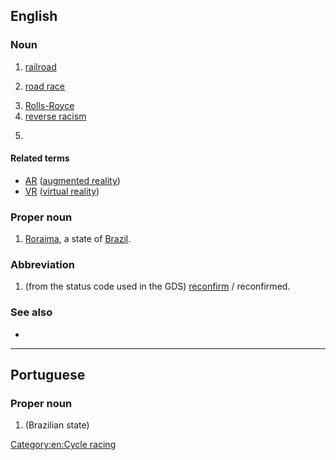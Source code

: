 {{also|rr|R-R|R&R|R.R.}}
==English==

===Noun===
{{en-noun}}

# [[railroad]]
# {{lb|en|cycling}} [[road race]]
# [[Rolls-Royce]]
# [[reverse racism]]
# {{initialism of|lang=en|real reality}} {{gloss|[[reality]], as it is}}

====Related terms====
{{sense|real reality}}
* [[AR]] ([[augmented reality]])
* [[VR]] ([[virtual reality]])

===Proper noun===
{{en-proper noun}}

# [[Roraima]], a state of [[Brazil]].

===Abbreviation===
{{rfc-header|Abbreviation}}
{{en-abbr}}

# {{lb|en|aviation|travel|dated}} (from the status code used in the GDS) [[reconfirm]] / reconfirmed.

===See also===
* {{l|en|R and R}}

[[Category:en:Cycle racing]]

----

==Portuguese==

===Proper noun===
{{pt-proper noun}}

# {{abbreviation of|Roraima|lang=pt|nodot=1}} (Brazilian state)